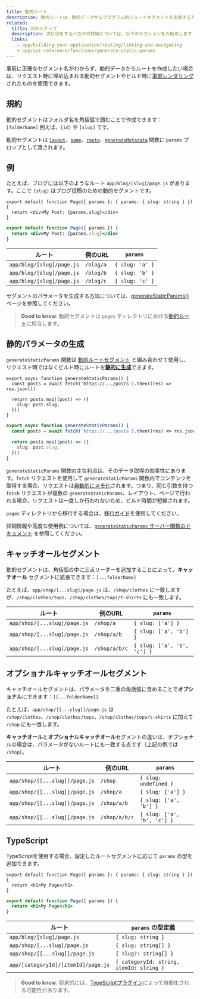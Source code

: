 ```yaml
---
title: 動的ルート
description: 動的ルートは、動的データからプログラム的にルートセグメントを生成するために使用できます。
related:
  title: 次のステップ
  description: 次に何をするべきかの詳細については、以下のセクションをお勧めします
  links:
    - app/building-your-application/routing/linking-and-navigating
    - app/api-reference/functions/generate-static-params
---
```


事前に正確なセグメント名がわからず、動的データからルートを作成したい場合は、リクエスト時に埋め込まれる動的セグメントやビルド時に[事前レンダリング](#generating-static-params)されたものを使用できます。

## 規約

動的セグメントはフォルダ名を角括弧で囲むことで作成できます：`[folderName]` 例えば、`[id]` や `[slug]` です。

動的セグメントは [`layout`](/docs/app/api-reference/file-conventions/layout)、[`page`](/docs/app/api-reference/file-conventions/page)、[`route`](/docs/app/building-your-application/routing/route-handlers)、[`generateMetadata`](/docs/app/api-reference/functions/generate-metadata#generatemetadata-function) 関数に `params` プロップとして渡されます。

## 例

たとえば、ブログには以下のようなルート `app/blog/[slug]/page.js` があります。ここで `[slug]` はブログ投稿のための動的セグメントです。

```tsx filename="app/blog/[slug]/page.tsx" switcher
export default function Page({ params }: { params: { slug: string } }) {
  return <div>My Post: {params.slug}</div>
}
```

```jsx filename="app/blog/[slug]/page.js" switcher
export default function Page({ params }) {
  return <div>My Post: {params.slug}</div>
}
```

| ルート                       | 例のURL    | `params`        |
| --------------------------- | ---------- | --------------- |
| `app/blog/[slug]/page.js`   | `/blog/a`  | `{ slug: 'a' }` |
| `app/blog/[slug]/page.js`   | `/blog/b`  | `{ slug: 'b' }` |
| `app/blog/[slug]/page.js`   | `/blog/c`  | `{ slug: 'c' }` |

セグメントのパラメータを生成する方法については、[generateStaticParams()](#generating-static-params) ページを参照してください。

> **Good to know**: 動的セグメントは `pages` ディレクトリにおける[動的ルート](/docs/app/building-your-application/routing/dynamic-routes)に相当します。

## 静的パラメータの生成

`generateStaticParams` 関数は [動的ルートセグメント](/docs/app/building-your-application/routing/dynamic-routes) と組み合わせて使用し、リクエスト時ではなくビルド時にルートを[**静的に生成**](/docs/app/building-your-application/rendering/server-components#static-rendering-default)できます。

```tsx filename="app/blog/[slug]/page.tsx" switcher
export async function generateStaticParams() {
  const posts = await fetch('https://.../posts').then((res) => res.json())

  return posts.map((post) => ({
    slug: post.slug,
  }))
}
```

```jsx filename="app/blog/[slug]/page.js" switcher
export async function generateStaticParams() {
  const posts = await fetch('https://.../posts').then((res) => res.json())

  return posts.map((post) => ({
    slug: post.slug,
  }))
}
```

`generateStaticParams` 関数の主な利点は、そのデータ取得の効率性にあります。`fetch` リクエストを使用して `generateStaticParams` 関数内でコンテンツを取得する場合、リクエストは[自動的にメモ化](/docs/app/building-your-application/caching#request-memoization)されます。つまり、同じ引数を持つ `fetch` リクエストが複数の `generateStaticParams`、レイアウト、ページで行われる場合、リクエストは一度しか行われないため、ビルド時間が短縮されます。

`pages` ディレクトリから移行する場合は、[移行ガイド](/docs/app/building-your-application/upgrading/app-router-migration#dynamic-paths-getstaticpaths)を使用してください。

詳細情報や高度な使用例については、[`generateStaticParams` サーバー関数のドキュメント](/docs/app/api-reference/functions/generate-static-params) を参照してください。

## キャッチオールセグメント

動的セグメントは、角括弧の中に三点リーダーを追加することによって、**キャッチオール** セグメントに拡張できます：`[...folderName]`

たとえば、`app/shop/[...slug]/page.js` は、`/shop/clothes` に一致しますが、`/shop/clothes/tops`、`/shop/clothes/tops/t-shirts` にも一致します。

| ルート                          | 例のURL       | `params`                    |
| ----------------------------- | -------------- | --------------------------- |
| `app/shop/[...slug]/page.js`  | `/shop/a`      | `{ slug: ['a'] }`           |
| `app/shop/[...slug]/page.js`  | `/shop/a/b`    | `{ slug: ['a', 'b'] }`      |
| `app/shop/[...slug]/page.js`  | `/shop/a/b/c`  | `{ slug: ['a', 'b', 'c'] }` |

## オプショナルキャッチオールセグメント

キャッチオールセグメントは、パラメータを二重の角括弧に含めることで**オプショナル**にできます：`[[...folderName]]`

たとえば、`app/shop/[[...slug]]/page.js` は `/shop/clothes`、`/shop/clothes/tops`、`/shop/clothes/tops/t-shirts` に加えて `/shop` にも一致します。

**キャッチオール**と**オプショナルキャッチオール**セグメントの違いは、オプショナルの場合は、パラメータがないルートにも一致する点です（上記の例では `/shop`）。

| ルート                            | 例のURL       | `params`                    |
| ------------------------------ | -------------- | --------------------------- |
| `app/shop/[[...slug]]/page.js` | `/shop`        | `{ slug: undefined }`       |
| `app/shop/[[...slug]]/page.js` | `/shop/a`      | `{ slug: ['a'] }`           |
| `app/shop/[[...slug]]/page.js` | `/shop/a/b`    | `{ slug: ['a', 'b'] }`      |
| `app/shop/[[...slug]]/page.js` | `/shop/a/b/c`  | `{ slug: ['a', 'b', 'c'] }` |

## TypeScript

TypeScriptを使用する場合、設定したルートセグメントに応じて `params` の型を追加できます。

```tsx filename="app/blog/[slug]/page.tsx" switcher
export default function Page({ params }: { params: { slug: string } }) {
  return <h1>My Page</h1>
}
```

```jsx filename="app/blog/[slug]/page.js" switcher
export default function Page({ params }) {
  return <h1>My Page</h1>
}
```

| ルート                                 | `params` の型定義                           |
| ----------------------------------- | ----------------------------------------- |
| `app/blog/[slug]/page.js`           | `{ slug: string }`                        |
| `app/shop/[...slug]/page.js`        | `{ slug: string[] }`                      |
| `app/shop/[[...slug]]/page.js`      | `{ slug?: string[] }`                     |
| `app/[categoryId]/[itemId]/page.js` | `{ categoryId: string, itemId: string }` |

> **Good to know**: 将来的には、[TypeScriptプラグイン](/docs/app/building-your-application/configuring/typescript#typescript-plugin)によって自動化される可能性があります。
